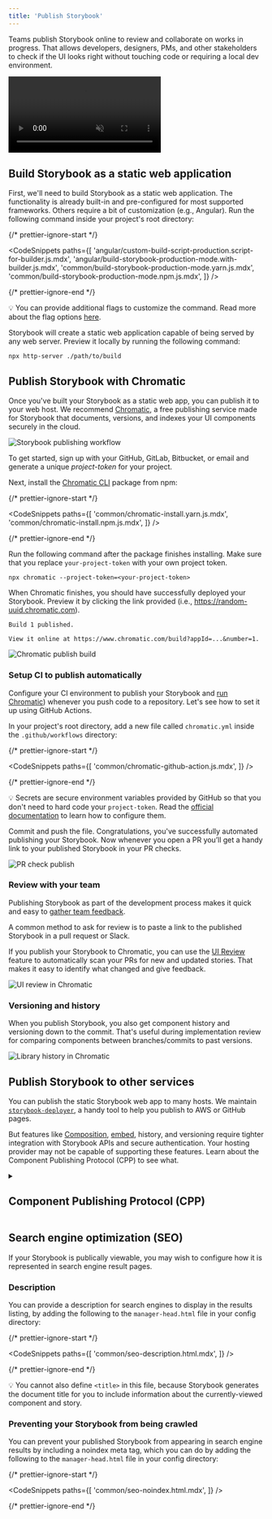 ```yaml
---
title: 'Publish Storybook'
---
```


Teams publish Storybook online to review and collaborate on works in progress. That allows developers, designers, PMs, and other stakeholders to check if the UI looks right without touching code or requiring a local dev environment.

<video autoPlay muted playsInline loop>
  <source
    src="storybook-publish-review-optimized.mp4"
    type="video/mp4"
  />
</video>

## Build Storybook as a static web application

First, we'll need to build Storybook as a static web application. The functionality is already built-in and pre-configured for most supported frameworks. Others require a bit of customization (e.g., Angular). Run the following command inside your project's root directory:

{/* prettier-ignore-start */}

<CodeSnippets
  paths={[
    'angular/custom-build-script-production.script-for-builder.js.mdx',
    'angular/build-storybook-production-mode.with-builder.js.mdx',
    'common/build-storybook-production-mode.yarn.js.mdx',
    'common/build-storybook-production-mode.npm.js.mdx',
  ]}
/>

{/* prettier-ignore-end */}

<div class="aside">

💡 You can provide additional flags to customize the command. Read more about the flag options [here](../api/cli-options.md).

</div>

Storybook will create a static web application capable of being served by any web server. Preview it locally by running the following command:

```shell
npx http-server ./path/to/build
```

## Publish Storybook with Chromatic

Once you've built your Storybook as a static web app, you can publish it to your web host. We recommend [Chromatic](https://www.chromatic.com/?utm_source=storybook_website&utm_medium=link&utm_campaign=storybook), a free publishing service made for Storybook that documents, versions, and indexes your UI components securely in the cloud.

![Storybook publishing workflow](./workflow-publish.png)

To get started, sign up with your GitHub, GitLab, Bitbucket, or email and generate a unique _project-token_ for your project.

Next, install the [Chromatic CLI](https://www.npmjs.com/package/chromatic) package from npm:

{/* prettier-ignore-start */}

<CodeSnippets
  paths={[
    'common/chromatic-install.yarn.js.mdx',
    'common/chromatic-install.npm.js.mdx',
  ]}
/>

{/* prettier-ignore-end */}

Run the following command after the package finishes installing. Make sure that you replace `your-project-token` with your own project token.

```shell
npx chromatic --project-token=<your-project-token>
```

When Chromatic finishes, you should have successfully deployed your Storybook. Preview it by clicking the link provided (i.e., https://random-uuid.chromatic.com).

```shell
Build 1 published.

View it online at https://www.chromatic.com/build?appId=...&number=1.
```

![Chromatic publish build](./build-publish-only.png)

### Setup CI to publish automatically

Configure your CI environment to publish your Storybook and [run Chromatic](https://www.chromatic.com/docs/ci?utm_source=storybook_website&utm_medium=link&utm_campaign=storybook)) whenever you push code to a repository. Let's see how to set it up using GitHub Actions.

In your project's root directory, add a new file called `chromatic.yml` inside the `.github/workflows` directory:

{/* prettier-ignore-start */}

<CodeSnippets
  paths={[
    'common/chromatic-github-action.js.mdx',
  ]}
/>

{/* prettier-ignore-end */}

<div class="aside">

💡 Secrets are secure environment variables provided by GitHub so that you don't need to hard code your `project-token`. Read the [official documentation](https://docs.github.com/en/actions/security-guides/encrypted-secrets#creating-encrypted-secrets-for-a-repository) to learn how to configure them.

</div>

Commit and push the file. Congratulations, you've successfully automated publishing your Storybook. Now whenever you open a PR you’ll get a handy link to your published Storybook in your PR checks.

![PR check publish](./prbadge-publish.png)

### Review with your team

Publishing Storybook as part of the development process makes it quick and easy to [gather team feedback](https://storybook.js.org/tutorials/design-systems-for-developers/react/en/review/).

A common method to ask for review is to paste a link to the published Storybook in a pull request or Slack.

If you publish your Storybook to Chromatic, you can use the [UI Review](https://www.chromatic.com/features/publish?utm_source=storybook_website&utm_medium=link&utm_campaign=storybook) feature to automatically scan your PRs for new and updated stories. That makes it easy to identify what changed and give feedback.

![UI review in Chromatic](./workflow-uireview.png)

### Versioning and history

When you publish Storybook, you also get component history and versioning down to the commit. That's useful during implementation review for comparing components between branches/commits to past versions.

![Library history in Chromatic](./workflow-history-versioning.png)

## Publish Storybook to other services

You can publish the static Storybook web app to many hosts. We maintain [`storybook-deployer`](https://github.com/storybookjs/storybook-deployer), a handy tool to help you publish to AWS or GitHub pages.

But features like [Composition](./storybook-composition.md), [embed](./embed.md), history, and versioning require tighter integration with Storybook APIs and secure authentication. Your hosting provider may not be capable of supporting these features. Learn about the Component Publishing Protocol (CPP) to see what.

<details>

<summary><h2>Component Publishing Protocol (CPP)</h2></summary>

Storybook can communicate with services that host built Storybooks online. This enables features such as [Composition](./storybook-composition.md). We categorize services via compliance with the "Component Publishing Protocol" (CPP) with various levels of support in Storybook.

### CPP level 1

This level of service serves published Storybooks and makes the following available:

- Versioned endpoints, URLs that resolve to different published Storybooks depending on a `version=x.y.z` query parameter (where `x.y.z` is the released version of the package).
- Support for `/stories.json`
- Support for `/metadata.json` and the `releases` field.

Example: [Chromatic](https://www.chromatic.com/?utm_source=storybook_website&utm_medium=link&utm_campaign=storybook)

### CPP level 0

This level of service can serve published Storybooks but has no further integration with Storybook’s APIs.

Examples: [Netlify](https://www.netlify.com/), [S3](https://aws.amazon.com/en/s3/)

</details>

## Search engine optimization (SEO)

If your Storybook is publically viewable, you may wish to configure how it is represented in search engine result pages.

### Description

You can provide a description for search engines to display in the results listing, by adding the following to the `manager-head.html` file in your config directory:

{/* prettier-ignore-start */}

<CodeSnippets
  paths={[
    'common/seo-description.html.mdx',
  ]}
/>

{/* prettier-ignore-end */}

<div class="aside">
💡 You cannot also define <code>&lt;title></code> in this file, because Storybook generates the document title for you to include information about the currently-viewed component and story.
</div>

### Preventing your Storybook from being crawled

You can prevent your published Storybook from appearing in search engine results by including a noindex meta tag, which you can do by adding the following to the `manager-head.html` file in your config directory:

{/* prettier-ignore-start */}

<CodeSnippets
  paths={[
    'common/seo-noindex.html.mdx',
  ]}
/>

{/* prettier-ignore-end */}
